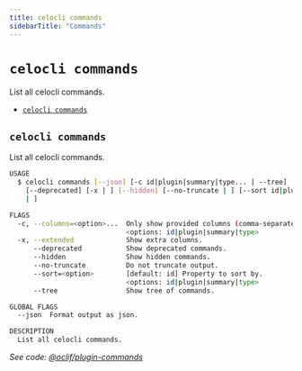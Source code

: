 ```yaml
---
title: celocli commands
sidebarTitle: "Commands"
---
```


`celocli commands`
==================

List all celocli commands.

* [`celocli commands`](#celocli-commands)

## `celocli commands`

List all celocli commands.

```sh
USAGE
  $ celocli commands [--json] [-c id|plugin|summary|type... | --tree]
    [--deprecated] [-x | ] [--hidden] [--no-truncate | ] [--sort id|plugin|summary|type
    | ]

FLAGS
  -c, --columns=<option>...  Only show provided columns (comma-separated).
                             <options: id|plugin|summary|type>
  -x, --extended             Show extra columns.
      --deprecated           Show deprecated commands.
      --hidden               Show hidden commands.
      --no-truncate          Do not truncate output.
      --sort=<option>        [default: id] Property to sort by.
                             <options: id|plugin|summary|type>
      --tree                 Show tree of commands.

GLOBAL FLAGS
  --json  Format output as json.

DESCRIPTION
  List all celocli commands.
```

_See code: [@oclif/plugin-commands](https://github.com/oclif/plugin-commands/blob/v4.1.21/src/commands/commands.ts)_
